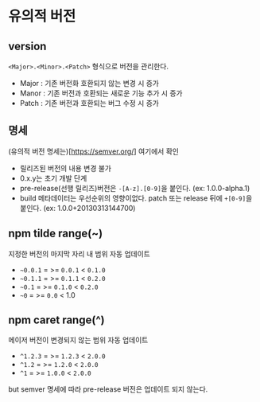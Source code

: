 # 유의적 버전

## version

`<Major>.<Minor>.<Patch>` 형식으로 버전을 관리한다.

- Major : 기존 버전화 호환되지 않는 변경 시 증가
- Manor : 기존 버전과 호환되는 새로운 기능 추가 시 증가
- Patch : 기존 버전과 호환되는 버그 수정 시 증가

## 명세

(유의적 버전 명세는)[https://semver.org/] 여기에서 확인

- 릴리즈된 버전의 내용 변경 불가
- 0.x.y는 초기 개발 단계
- pre-release(선행 릴리즈)버전은 `-[A-z].[0-9]`을 붙인다. (ex: 1.0.0-alpha.1)
- build 메타데이터는 우선순위의 영향이없다. patch 또는 release 뒤에 `+[0-9]`을 붙인다. (ex: 1.0.0+20130313144700)

## npm tilde range(~)

지정한 버전의 마지막 자리 내 범위 자동 업데이트

- `~0.0.1` = >= `0.0.1` < `0.1.0`
- `~0.1.1` = >= `0.1.1` < `0.2.0`
- `~0.1` = >= `0.1.0` < `0.2.0`
- `~0` = >= `0.0` < 1.0

## npm caret range(^)

메이저 버전이 변경되지 않는 범위 자동 업데이트

- `^1.2.3` = >= `1.2.3` < `2.0.0`
- `^1.2` = >= `1.2.0` < `2.0.0`
- `^1` = >= `1.0.0` < `2.0.0`

but semver 명세에 따라 pre-release 버전은 업데이트 되지 않는다.
